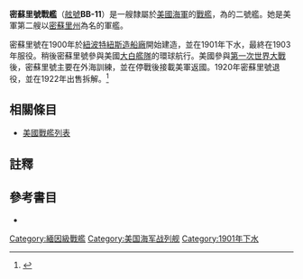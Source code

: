 {{about|1901年下水的緬因級戰艦二號艦|二戰結束時接受日本投降的戰艦|密蘇里號戰艦 (BB-63)}}
{{noteTA
|G1=Military
|G2=Shipname
|G3=Aero
|G4=地名
}}
{{軍艦模板
|名稱= 密蘇里 [[File:Flag_of_the_United_States.svg|30px]]<br />USS Missouri BB-11
|圖片= [[File:USS_Missouri_BB-11.jpg|280px]]
|照片說明=密蘇里號。
|艦種= [[戰艦|戰艦]]
|艦級= {{link-en|緬因級戰艦|Maine-class battleship|緬因級}}
|製造= [[紐波特紐斯造船廠|紐波特紐斯造船廠]]
|動工= 1900年2月7日
|下水= 1901年12月28日
|服役= 1903年12月1日
|退役= 1919年9月8日
|結局= 1922年1月26日出售拆解
|除籍= 
|標準= 設計：12,846噸
|滿載= 
|長度= 整體：393呎11吋<br />水線：388呎
|闊度= 水線：72呎3吋 
|吃水= 24呎4吋
|極速= 18節<br />試航：18.15節
|鍋爐= 12座
|出力= 設計：16,000軸馬力<br />試航：15,845軸馬力
|續航= 5,660海哩/10節
|乘員= 40名軍官<br />521名水兵
|裝甲= 艦側：11至7.5吋<br />炮塔：6吋<br />裝甲甲板：2.5至4吋<br/>艦炮：12至8吋<br />炮座：12吋至8吋<br />指揮塔：10吋至2吋<br />隔艙：9吋
|裝備= 主炮：2門12吋/40雙聯裝火炮<br />副炮：16門6吋/50火炮<br />6門3吋/50炮<br />8門3磅炮<br />2座魚雷發射管
|其它=模版參考來源：<ref>{{Harvnb|Friedman|1985|pp=428-429}}緬因級配置，數據僅以設計及建造時為準。</ref>}}

'''密蘇里號戰艦'''（[[美國海軍艦體編號|舷號]]'''BB-11'''）是一艘隸屬於[[美國海軍|美國海軍]]的[[戰艦|戰艦]]，為{{link-en|緬因級戰艦|Maine-class battleship}}的二號艦。她是美軍第二艘以[[密蘇里州|密蘇里州]]為名的軍艦。

密蘇里號在1900年於[[紐波特紐斯造船廠|紐波特紐斯造船廠]]開始建造，並在1901年下水，最終在1903年服役。稍後密蘇里號參與美國[[大白艦隊|大白艦隊]]的環球航行。美國參與[[第一次世界大戰|第一次世界大戰]]後，密蘇里號主要在外海訓練，並在停戰後接載美軍返國。1920年密蘇里號退役，並在1922年出售拆解。<ref>{{Cite web |url=http://www.hazegray.org/danfs/battlesh/bb11.htm |title=美國海軍軍艦字典（DANFS）簡介 |accessdate=2011-08-21 |archive-date=2011-09-17 |archive-url=https://web.archive.org/web/20110917035212/http://www.hazegray.org/danfs/battlesh/bb11.htm |dead-url=no }}</ref>

== 相關條目 ==
* [[美國戰艦列表|美國戰艦列表]]

== 註釋 ==
{{reflist|2}}

== 參考書目 ==
{{Commonscat|USS Missouri (BB-11)}}
{{海军主题}}

* {{Citation
|last = Friedman
|first = Norman
|year = 1985
|title = U.S. Battleships: An Illustrated Design History
|language = en
|publication-place = Annapolis, Maryland
|publisher = Naval Institute Press
|isbn = 0-87021-715-1}}

{{DEFAULTSORT:Missouri}}
{{緬因級戰艦}}
{{美國戰艦}}

[[Category:緬因級戰艦|Category:緬因級戰艦]]
[[Category:美国海军战列舰|Category:美国海军战列舰]]
[[Category:1901年下水|Category:1901年下水]]